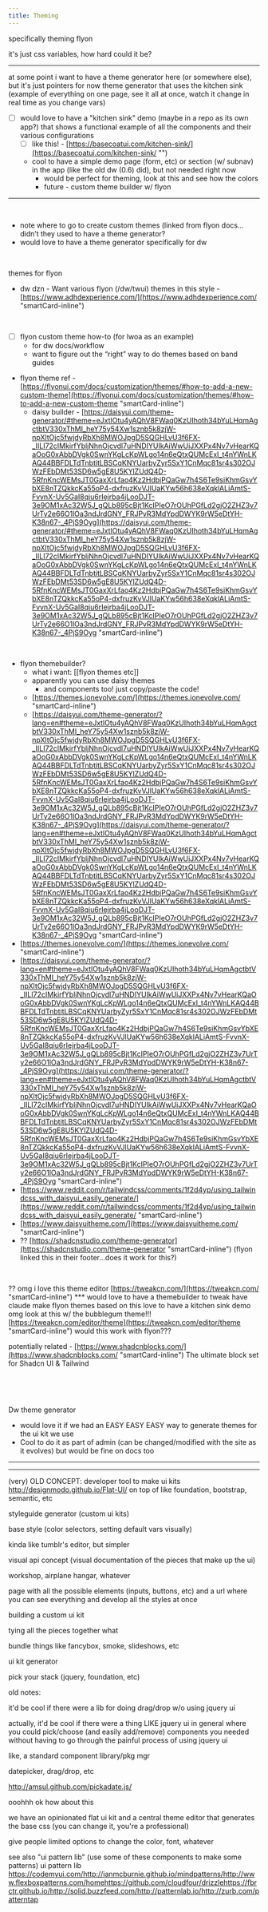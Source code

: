 ```yaml
---
title: Theming
---
```


specifically theming flyon

it's just css variables, how hard could it be?

---


at some point i want to have a theme generator here (or somewhere else), but it's just pointers for now
theme generator that uses the kitchen sink (example of everything on one page, see it all at once, watch it change in real time as you change vars)


- [ ] would love to have a "kitchen sink" demo (maybe in a repo as its own app?) that shows a functional example of all the components and their various configurations
  - [ ] like this! - [https://basecoatui.com/kitchen-sink/](https://basecoatui.com/kitchen-sink/ "‌")
  - cool to have a simple demo page (form, etc) or section (w/ subnav) in the app (like the old dw (0.6) did), but not needed right now
    - would be perfect for theming, look at this and see how the colors
    - future - custom theme builder w/ flyon


---


‌

- note where to go to create custom themes (linked from flyon docs…didn’t they used to have a theme generator?
- would love to have a theme generator specifically for dw

‌

themes for flyon

- dw dzn - Want various flyon (/dw/twui) themes in this style - [https://www.adhdexperience.com/](https://www.adhdexperience.com/ "smartCard-inline")

‌

- [ ] flyon custom theme how-to (for lwoa as an example)
  - for dw docs/workflow
  - want to figure out the “right” way to do themes based on band guides




- flyon theme ref - [https://flyonui.com/docs/customization/themes/#how-to-add-a-new-custom-theme](https://flyonui.com/docs/customization/themes/#how-to-add-a-new-custom-theme "smartCard-inline")
  - daisy builder - [https://daisyui.com/theme-generator/#theme=eJxtlOtu4yAQhV8FWaq0KzUIhoth34bYuLHqmAgctbtV330xThMI_heY75y54Xw1sznb5k8zjW-npXltOjc5fwjdyRbXh8MWOJpgD5SQGHLvU3f6FX-_IILI72cIMkirfYbljNhnOjcvdl7uHNDIYUIkAiWwUiJXXPx4Nv7vHearKQaOoG0xAbbDVgk0SwnYKgLcKpWLgo14n6eQtxQUMcExI_t4nYWnLKAQ44BBFDLTdTnbtitLBSCqKNYUarbyZyr5SxY1CnMqc81sr4s302OJWzFEbDMt53SD6w5gE8U5KYlZUdQ4D-5RfnKncWEMsJT0GaxXrLfao4Kz2HdbjPQaGw7h4S6Te9siKhmGsvYbXE8nTZQkkcKa55oP4-dxfruzKvVJlUaKYw56h638eXqklALiAmtS-FvvnX-Uv5GaI8qiu6rIejrba4jLooDJT-3e9OM1xAc32W5J_gQLb895cBjt1KcIPIeO7rOUhPGfLd2gjO2ZHZ3v7UrTy2e66O1lOa3ndJrdGNY_FRJPvR3MdYpdDWYK9rW5eDtYH-K38n67-_4PjS9Oyg](https://daisyui.com/theme-generator/#theme=eJxtlOtu4yAQhV8FWaq0KzUIhoth34bYuLHqmAgctbtV330xThMI_heY75y54Xw1sznb5k8zjW-npXltOjc5fwjdyRbXh8MWOJpgD5SQGHLvU3f6FX-_IILI72cIMkirfYbljNhnOjcvdl7uHNDIYUIkAiWwUiJXXPx4Nv7vHearKQaOoG0xAbbDVgk0SwnYKgLcKpWLgo14n6eQtxQUMcExI_t4nYWnLKAQ44BBFDLTdTnbtitLBSCqKNYUarbyZyr5SxY1CnMqc81sr4s302OJWzFEbDMt53SD6w5gE8U5KYlZUdQ4D-5RfnKncWEMsJT0GaxXrLfao4Kz2HdbjPQaGw7h4S6Te9siKhmGsvYbXE8nTZQkkcKa55oP4-dxfruzKvVJlUaKYw56h638eXqklALiAmtS-FvvnX-Uv5GaI8qiu6rIejrba4jLooDJT-3e9OM1xAc32W5J_gQLb895cBjt1KcIPIeO7rOUhPGfLd2gjO2ZHZ3v7UrTy2e66O1lOa3ndJrdGNY_FRJPvR3MdYpdDWYK9rW5eDtYH-K38n67-_4PjS9Oyg "smartCard-inline")

‌

- flyon themebuilder?
  - what i want: [[flyon themes etc]]
  - apparently you can use daisy themes
    - and components too! just copy/paste the code!
  - [https://themes.ionevolve.com/](https://themes.ionevolve.com/ "smartCard-inline")
  - [https://daisyui.com/theme-generator/?lang=en#theme=eJxtlOtu4yAQhV8FWaq0KzUIhoth34bYuLHqmAgctbtV330xThMI_heY75y54Xw1sznb5k8zjW-npXltOjc5fwjdyRbXh8MWOJpgD5SQGHLvU3f6FX-_IILI72cIMkirfYbljNhnOjcvdl7uHNDIYUIkAiWwUiJXXPx4Nv7vHearKQaOoG0xAbbDVgk0SwnYKgLcKpWLgo14n6eQtxQUMcExI_t4nYWnLKAQ44BBFDLTdTnbtitLBSCqKNYUarbyZyr5SxY1CnMqc81sr4s302OJWzFEbDMt53SD6w5gE8U5KYlZUdQ4D-5RfnKncWEMsJT0GaxXrLfao4Kz2HdbjPQaGw7h4S6Te9siKhmGsvYbXE8nTZQkkcKa55oP4-dxfruzKvVJlUaKYw56h638eXqklALiAmtS-FvvnX-Uv5GaI8qiu6rIejrba4jLooDJT-3e9OM1xAc32W5J_gQLb895cBjt1KcIPIeO7rOUhPGfLd2gjO2ZHZ3v7UrTy2e66O1lOa3ndJrdGNY_FRJPvR3MdYpdDWYK9rW5eDtYH-K38n67-_4PjS9Oyg](https://daisyui.com/theme-generator/?lang=en#theme=eJxtlOtu4yAQhV8FWaq0KzUIhoth34bYuLHqmAgctbtV330xThMI_heY75y54Xw1sznb5k8zjW-npXltOjc5fwjdyRbXh8MWOJpgD5SQGHLvU3f6FX-_IILI72cIMkirfYbljNhnOjcvdl7uHNDIYUIkAiWwUiJXXPx4Nv7vHearKQaOoG0xAbbDVgk0SwnYKgLcKpWLgo14n6eQtxQUMcExI_t4nYWnLKAQ44BBFDLTdTnbtitLBSCqKNYUarbyZyr5SxY1CnMqc81sr4s302OJWzFEbDMt53SD6w5gE8U5KYlZUdQ4D-5RfnKncWEMsJT0GaxXrLfao4Kz2HdbjPQaGw7h4S6Te9siKhmGsvYbXE8nTZQkkcKa55oP4-dxfruzKvVJlUaKYw56h638eXqklALiAmtS-FvvnX-Uv5GaI8qiu6rIejrba4jLooDJT-3e9OM1xAc32W5J_gQLb895cBjt1KcIPIeO7rOUhPGfLd2gjO2ZHZ3v7UrTy2e66O1lOa3ndJrdGNY_FRJPvR3MdYpdDWYK9rW5eDtYH-K38n67-_4PjS9Oyg "smartCard-inline")
- [https://themes.ionevolve.com/](https://themes.ionevolve.com/ "smartCard-inline")
- [https://daisyui.com/theme-generator/?lang=en#theme=eJxtlOtu4yAQhV8FWaq0KzUIhoth34bYuLHqmAgctbtV330xThMI_heY75y54Xw1sznb5k8zjW-npXltOjc5fwjdyRbXh8MWOJpgD5SQGHLvU3f6FX-_IILI72cIMkirfYbljNhnOjcvdl7uHNDIYUIkAiWwUiJXXPx4Nv7vHearKQaOoG0xAbbDVgk0SwnYKgLcKpWLgo14n6eQtxQUMcExI_t4nYWnLKAQ44BBFDLTdTnbtitLBSCqKNYUarbyZyr5SxY1CnMqc81sr4s302OJWzFEbDMt53SD6w5gE8U5KYlZUdQ4D-5RfnKncWEMsJT0GaxXrLfao4Kz2HdbjPQaGw7h4S6Te9siKhmGsvYbXE8nTZQkkcKa55oP4-dxfruzKvVJlUaKYw56h638eXqklALiAmtS-FvvnX-Uv5GaI8qiu6rIejrba4jLooDJT-3e9OM1xAc32W5J_gQLb895cBjt1KcIPIeO7rOUhPGfLd2gjO2ZHZ3v7UrTy2e66O1lOa3ndJrdGNY_FRJPvR3MdYpdDWYK9rW5eDtYH-K38n67-_4PjS9Oyg](https://daisyui.com/theme-generator/?lang=en#theme=eJxtlOtu4yAQhV8FWaq0KzUIhoth34bYuLHqmAgctbtV330xThMI_heY75y54Xw1sznb5k8zjW-npXltOjc5fwjdyRbXh8MWOJpgD5SQGHLvU3f6FX-_IILI72cIMkirfYbljNhnOjcvdl7uHNDIYUIkAiWwUiJXXPx4Nv7vHearKQaOoG0xAbbDVgk0SwnYKgLcKpWLgo14n6eQtxQUMcExI_t4nYWnLKAQ44BBFDLTdTnbtitLBSCqKNYUarbyZyr5SxY1CnMqc81sr4s302OJWzFEbDMt53SD6w5gE8U5KYlZUdQ4D-5RfnKncWEMsJT0GaxXrLfao4Kz2HdbjPQaGw7h4S6Te9siKhmGsvYbXE8nTZQkkcKa55oP4-dxfruzKvVJlUaKYw56h638eXqklALiAmtS-FvvnX-Uv5GaI8qiu6rIejrba4jLooDJT-3e9OM1xAc32W5J_gQLb895cBjt1KcIPIeO7rOUhPGfLd2gjO2ZHZ3v7UrTy2e66O1lOa3ndJrdGNY_FRJPvR3MdYpdDWYK9rW5eDtYH-K38n67-_4PjS9Oyg "smartCard-inline")
- [https://www.reddit.com/r/tailwindcss/comments/1f2d4yp/using_tailwindcss_with_daisyui_easily_generate/](https://www.reddit.com/r/tailwindcss/comments/1f2d4yp/using_tailwindcss_with_daisyui_easily_generate/ "smartCard-inline")
- [https://www.daisyuitheme.com/](https://www.daisyuitheme.com/ "smartCard-inline")
- ?? [https://shadcnstudio.com/theme-generator](https://shadcnstudio.com/theme-generator "smartCard-inline")  (flyon linked this in their footer...does it work for this?)

‌

?? omg i love this theme editor [https://tweakcn.com/](https://tweakcn.com/ "smartCard-inline")  \*\**
would love to have a themebuilder to tweak
have claude make flyon themes based on this
love to have a kitchen sink demo
omg look at this w/ the bubblegum theme!!! [https://tweakcn.com/editor/theme](https://tweakcn.com/editor/theme "smartCard-inline")
would this work with flyon???

potentially related - [https://www.shadcnblocks.com/](https://www.shadcnblocks.com/ "smartCard-inline")
The ultimate block set for Shadcn UI & Tailwind

‌

‌

Dw theme generator

- would love it if we had an EASY EASY EASY way to generate themes for the ui kit we use
- Cool to do it as part of admin (can be changed/modified with the site as it evolves) but would be fine on docs too



---
---






(very) OLD CONCEPT:  developer tool to make ui kits http://designmodo.github.io/Flat-UI/  on top of like foundation, bootstrap, semantic, etc

styleguide generator (custom ui kits)

base style (color selectors, setting default vars visually)

kinda like tumblr's editor, but simpler

visual api concept (visual documentation of the pieces that make up the ui)

workshop, airplane hangar, whatever

page with all the possible elements (inputs, buttons, etc) and a url where you can see everything and develop all the styles at once

building a custom ui kit

tying all the pieces together what

bundle things like fancybox, smoke, slideshows, etc

ui kit generator

pick your stack (jquery, foundation, etc)

old notes:

it'd be cool if there were a lib for doing drag/drop w/o using jquery ui

actually, it'd be cool if there were a thing LIKE jquery ui in general where you could pick/choose (and easily add/remove) components you needed without having to go through the painful process of using jquery ui

like, a standard component library/pkg mgr

datepicker, drag/drop, etc

http://amsul.github.com/pickadate.js/

ooohhh ok how about this

we have an opinionated flat ui kit and a central theme editor that generates the base css (you can change it, you're a professional)

give people limited options to change the color, font, whatever

see also "ui pattern lib" (use some of these components to make some patterns)
ui pattern lib https://codemyui.com/http://ianmcburnie.github.io/mindpatterns/http://www.flexboxpatterns.com/homehttps://github.com/cloudfour/drizzlehttps://fbrctr.github.io/http://solid.buzzfeed.com/http://patternlab.io/http://zurb.com/patterntap